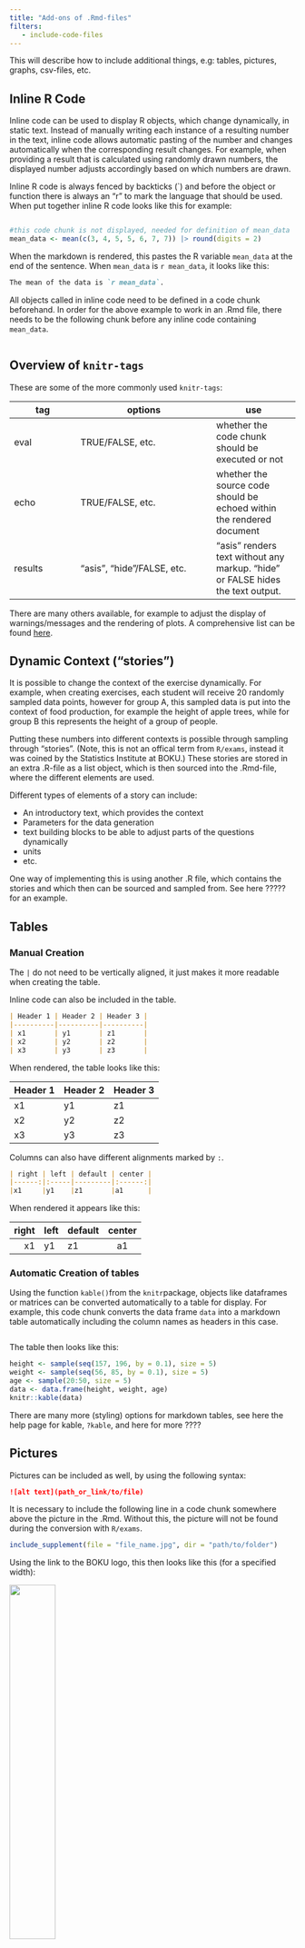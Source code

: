 ```yaml
---
title: "Add-ons of .Rmd-files"
filters:
   - include-code-files
---
```


This will describe how to include additional things, e.g: tables, pictures, graphs, csv-files, etc.

## Inline R Code

Inline code can be used to display R objects, which change dynamically, in static text. Instead of manually writing each instance of a resulting number in the text, inline code allows automatic pasting of the number and changes automatically when the corresponding result changes. For example, when providing a result that is calculated using randomly drawn numbers, the displayed number adjusts accordingly based on which numbers are drawn. 

Inline R code is always fenced by backticks (\`) and before the object or function there is always an "r" to mark the language that should be used.
When put together inline R code looks like this for example: 

```.markdown
```

```r
#this code chunk is not displayed, needed for definition of mean_data
mean_data <- mean(c(3, 4, 5, 5, 6, 7, 7)) |> round(digits = 2) 
```

When the markdown is rendered, this pastes the R variable `mean_data` at the end of the sentence. When `mean_data` is `r mean_data`, it looks like this: 

``` markdown 
The mean of the data is `r mean_data`. 
```

::: callout-important 
All objects called in inline code need to be defined in a code chunk beforehand. In order for the above example to work in an .Rmd file, there needs to be the following chunk before any inline code containing `mean_data`.  

```.markdown
```
::: 

## Overview of `knitr-tags` 

These are some of the more commonly used `knitr-tags`: 

|tag | options | use | 
|----|--------|-----| 
| eval | TRUE/FALSE, etc. | whether the code chunk should be executed or not |
| echo | TRUE/FALSE, etc. | whether the source code should be echoed within the rendered document | 
| results | "asis", "hide"/FALSE, etc. | "asis" renders text without any markup. "hide" or FALSE hides the text output. | 

There are many others available, for example to adjust the display of warnings/messages and the rendering of plots. A comprehensive list can be found [here](https://yihui.org/knitr/options/). 

## Dynamic Context ("stories")

It is possible to change the context of the exercise dynamically. For example, when creating exercises, each student will receive 20 randomly sampled data points, however for group A, this sampled data is put into the context of food production, for example the height of apple trees, while for group B this represents the height of a group of people. 

Putting these numbers into different contexts is possible through sampling through "stories". (Note, this is not an offical term from `R/exams`, instead it was coined by the Statistics Institute at BOKU.) These stories are stored in an extra .R-file as a list object, which is then sourced into the .Rmd-file, where the different elements are used. 

Different types of elements of a story can include: 

- An introductory text, which provides the context 
- Parameters for the data generation 
- text building blocks to be able to adjust parts of the questions dynamically 
- units 
- etc. 

One way of implementing this is using another .R file, which contains the stories and which then can be sourced and sampled from. See here ????? for an example. 


## Tables 

### Manual Creation

The `|` do not need to be vertically aligned, it just makes it more readable when creating the table. 

Inline code can also be included in the table. 

``` markdown 
| Header 1 | Header 2 | Header 3 | 
|----------|----------|----------| 
| x1       | y1       | z1       |
| x2       | y2       | z2       |
| x3       | y3       | z3       |
```
When rendered, the table looks like this: 

| Header 1 | Header 2 | Header 3 | 
|----------|----------|----------| 
| x1       | y1       | z1       |
| x2       | y2       | z2       |
| x3       | y3       | z3       |

Columns can also have different alignments marked by `:`. 

```markdown
| right | left | default | center |
|------:|:-----|---------|:------:|
|x1     |y1    |z1       |a1      |
```
When rendered it appears like this: 

| right | left | default | center |
|------:|:-----|---------|:------:|
|x1|y1|z1|a1|

### Automatic Creation of tables

Using the function `kable()`from the `knitr`package, objects like dataframes or matrices can be converted automatically to a table for display. For example, this code chunk converts the data frame `data` into a markdown table automatically including the column names as headers in this case. 

```.markdown
```

The table then looks like this: 

```r
height <- sample(seq(157, 196, by = 0.1), size = 5)
weight <- sample(seq(56, 85, by = 0.1), size = 5) 
age <- sample(20:50, size = 5)
data <- data.frame(height, weight, age)
knitr::kable(data)
```


There are many more (styling) options for markdown tables, see here the help page for kable, `?kable`, and here for more ???? 

## Pictures 

Pictures can be included as well, by using the following syntax: 

``` markdown
![alt text](path_or_link/to/file)
```
:::callout-important 
It is necessary to include the following line in a code chunk somewhere above the picture in the .Rmd. Without this, the picture will not be found during the conversion with `R/exams`. 

```R
include_supplement(file = "file_name.jpg", dir = "path/to/folder")
```
:::

Using the link to the BOKU logo, this then looks like this (for a specified width): 

![](https://boku.ac.at/fileadmin/data/themen/Marketing/Downloads/BOKU_Hauptlogo_RGB.png){width="40%"}

Additonal parameters, like (relative) height, width, etc. can be specified as well as follows: 

``` markdown
![alt text](path_or_link/to/file){width="40%"}
```

See here for more info ?????? 

## Embedding files for download

It is possible to embed files of any format in the exercises, so that users can download them by clicking on a link. The file will be embedded locally using [Base64 encoding](https://en.wikipedia.org/wiki/Base64). This way, it is possible to provide data, PDF files, or images. 

For statically embedding files, simply add a markdown link to the local copy of the file:

``` markdown
[alt text](path_or_link/to/file)
```

For instance, embedding the quarto documentation PDF then looks like this: 

[Link to embedded PDF](files/quarto.pdf)

::: callout-note
Files added to exercises this way will be embedded for each exercise individually in the generated XML file and have slightly larger file sizes than the original files. In case of adding large files like images, the size of the XML files can become very large which can cause problems and slow down the import into Moodle.
:::

### Dynamically embedded files 

You might want to add e.g. a data file which is generated individually for each exercise. This can easily be done by first saving the file locally using R code in the Rmarkdown and then inserting a link to it like above. 

To make an individually generated CSV data file available for download, you can use the following code. The arguments `row.names` and `col.names` control whether to show the respective labels. The `file` argument determines the file name under which it will be saved to disc. With the `sep` argument, the separator for the files can be set, e.g. use `","` for comma-separated values or `"\t"` for tab-separated values. 

::: callout-important 
Place this following code in an R code chunk! 
:::

``` r
# Generate some random data
data_frame = data.frame(x = rnorm(10), y = rnorm(10))

# Save data as a CSV file
write.table(data_frame, 
            file = "data.csv", 
            row.names = FALSE, 
            col.names = FALSE, 
            sep = ",")
```

To add a download link, use the following code in a markdown section: 

``` markdown
Download the data here: [link to data](data.csv)
```

## Graphs 
It is also possible to include a graph that has just been created using R code. Below is a markdown code chunk, which randomly samples data and creates a simple scatterplot with a `y = x` line. 

```.markdown
```

`knitr` tags, like fig.width, included in the first line inside the curly brackets `{r}` can be used for changing the appearance of the code, plots etc. See [here](https://yihui.org/knitr/options/) for more information on `knitr` options. 

The code above produces the following plot. 

```r
set.seed(123)
x <- rnorm(n = 50)
y <- x + runif(50, min = -1, max = 1)
plot(x, y, main = "Scatterplot") 
abline(a = 0, b = 1, col = "red")
```
## Links 

Links to webpages can be included with the following syntax: 

``` markdown
[alt text](link/to/page)
```

Taking the example of the CRAN page of the `exams` package, it looks like this in markdown and implemented: 

``` markdown
Find the exams package [here](https://cran.r-project.org/package=exams). 
```
Find the exams package [here](https://cran.r-project.org/package=exams). 

## Markdown options 

For markdown, there are many styling options for text etc. 

A few examples: 

```markdown 
# Heading 1 
## Heading 2 
### Heading 3 
...

*italic text* 
**bold text** 
```
When rendered, it looks like this: 

# Heading 1 
## Heading 2 
### Heading 3 
...

*italic text* 

**bold text** 


More markdown options can be found here ????? 


